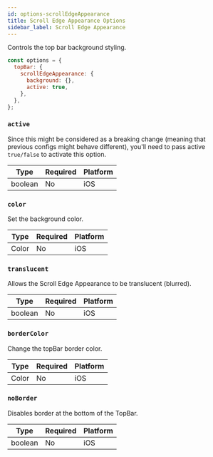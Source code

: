 ```yaml
---
id: options-scrollEdgeAppearance
title: Scroll Edge Appearance Options
sidebar_label: Scroll Edge Appearance
---
```


Controls the top bar background styling.

```js
const options = {
  topBar: {
    scrollEdgeAppearance: {
      background: {},
      active: true,
    },
  },
};
```

### `active`

Since this might be considered as a breaking change (meaning that previous configs might behave different), you'll need to
pass active `true/false` to activate this option.

| Type    | Required | Platform |
| ------- | -------- | -------- |
| boolean | No       | iOS      |

### `color`

Set the background color.

| Type  | Required | Platform |
| ----- | -------- | -------- |
| Color | No       | iOS      |

### `translucent`

Allows the Scroll Edge Appearance to be translucent (blurred).

| Type    | Required | Platform |
| ------- | -------- | -------- |
| boolean | No       | iOS      |

### `borderColor`

Change the topBar border color.

| Type  | Required | Platform |
| ----- | -------- | -------- |
| Color | No       | iOS      |

### `noBorder`

Disables border at the bottom of the TopBar.

| Type    | Required | Platform |
| ------- | -------- | -------- |
| boolean | No       | iOS      |
